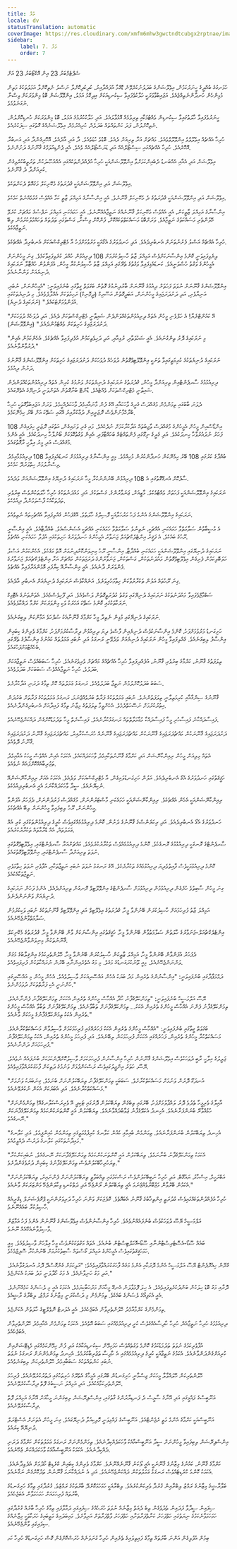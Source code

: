 ```yaml
---
title: ތުލާ
locale: dv
statusTranslation: automatic
coverImage: https://res.cloudinary.com/xmfm6mhw3gwctndtcubgx2rptnae/image/upload/v1741354450/small_cover_tratado_esoterico_de_astrologia_hermetica_6210a35442.webp
sidebar:
    label: 7. ތުލާ
    order: 7
---
```

ސެޕްޓެމްބަރު 23 އިން އޮކްޓޯބަރު 23 އަށް

ހުޅަނގުގެ ބުއްދީގެ ހީނަރުކަމުން، އިވެލޫޝަންގެ ބަދަލުނުކުރެވޭނެ ޑޮގްމާ އުފައްދާއިރު، ކުދިކުދިކޮށްލާ ނަސްލު ނެތިކޮށްލާ އަމަލުތަކުގެ މަތިން މުޅިންހެން ހަނދާންނެތިއްޖެއެވެ. އަޖައިބުވާވަރަކީ ހަލާކުވެފައިވާ ސިކުނޑިއަކަށް އިދިކޮޅު އަމަލު، އިންވޮލޫޝަން ބޮޑު މިންވަރަކަށް ވިސްނާ ނުގަނެވުމެވެ.

ހީނަރުވެފައިވާ ހާލަތުގައިވާ ސިކުނޑިން ވެއްޓުމަކާއި ތިރިވުމެއް އޮޅުވާލައެވެ. އަދި ހަލާކުކުރުމުގެ އަމަލު، ބޮޑު މިންވަރަކަށް ހުނޑިކޮށްލުން، ނެތިކޮށްލުން، ފަދަ ކަންތައްތައް ބަދަލެއް، ކުރިއެރުމެއް، އިވެލޫޝަނެއްގެ ގޮތުގައި ސިފަކުރެއެވެ.

ހުރިހާ އެއްޗެއް އިވެލޫވްވެ އިންވޮލޫވްވެއެވެ. މައްޗަށް އަރާ ތިރިއަށް ދެއެވެ. ބޮޑުވެ ކުޑަވެއެވެ. ދާ އަދި އާދެއެވެ. އޮހޮރިގެންދާ އަދި އަނބުރާ އޮހޮރެއެވެ. ހުރިހާ އެއްޗެއްގައި ސިސްޓޯލްއެއް އަދި ޑަޔަސްޓޯލްއެއް ވެއެވެ. އެއީ ޕެންޑިއުލަމްގެ ޤާނޫނުގެ ދަށުންނެވެ.

އިވެލޫޝަން އަދި އެއާއި އެއްބަނޑު ދެބެއިންކަމަށްވާ އިންވޮލޫޝަންއަކީ ހުރިހާ އުފެއްދުންތަކެއްގައި އެއްއުޞޫލަކުން ތަރުތީބުކުރެވިގެން ކުރިއަށްދާ ދެ ޤާނޫނެވެ.

އިވެލޫޝަން އަދި އިންވޮލޫޝަންއަކީ ޤުދުރަތުގެ މެކޭނިކަލް މަގުއޮތް ދެކަންތަކެވެ.

އިވެލޫޝަން އަދި އިންވޮލޫޝަންއަކީ ޤުދުރަތުގެ ދެ މެކޭނިކަލް ޤާނޫނެވެ. އެއީ އިންސާނާގެ އަމިއްލަ ޒާތީ ކަމާ އެއްވެސް ގުޅުމެއްނެތް ކަމެކެވެ.

އިންސާނާގެ އަމިއްލަ ޒާތީކަން، އެއީ އެއްވެސް މެކޭނިކަލް ޤާނޫނެއްގެ ނަތީޖާއެއްނޫނެވެ. އެއީ ހަމައެކަނި އަމިއްލަ ނަފްސުގެ މައްޗަށް ކުރެވޭ ހޭލުންތެރި މަސައްކަތުގެ ނަތީޖާއެވެ. ވަރަށްބޮޑު މަސައްކަތްތަކެއްކޮށް، ފުންކޮށް ވިސްނާ، ގަސްތުގައި ތަދުތައް ތަހައްމުލުކުރުމުން ލިބޭ ނަތީޖާއެކެވެ.

ހުރިހާ އެއްޗެއް އަސްލު ފެށުނުތަނަށް އެނބުރިދެއެވެ. އަދި ހަނދުވަރުގެ އެގޯއަކީ މަރުވުމަށްފަހު އާ މެޓްރިކްސްއަކަށް އެނބުރިދާ އެއްޗެކެވެ.

ލިޔެވިފައިވަނީ ކޮންމެ އިންސާނަކަށްވެސް އަމިއްލަ ޒާތު ހާސިލުކުރުމަށް 108 ދިރިއުޅުން ހުއްދަ ކުރެވިފައިވާކަމެވެ. ގިނަ މީހުންނަށް އެމީހުންގެ ވަގުތު ހުސްވަނީއެވެ. ކަނޑައެޅިފައިވާ ވަގުތުގެ ތެރޭގައި އަމިއްލަ ޒާތު ހާސިލުނުކުރާ މީހުން، އުފަންވުން ހުއްޓާލާ ނަރަކައިގެ ދުނިޔެއަށް ވަންނާނެއެވެ.

އިންވޮލޫޝަންގެ ޤާނޫނަށް ނުވަތަ ފަހަތަށް ދިއުމުގެ ޤާނޫނަށް ބާރުދިނުމުގެ ގޮތުން ބަގަވަތް ގީތާގައި ބުނެފައިވަނީ: "އެމީހުންނަށް، ނުބައި، އަނިޔާވެރި، އަދި ދަށުދަރަޖައިގެ މީހުންނަށް، އަބަދީގޮތުން އަސޫރިކް (ދީމޮނިކް) ރަހިމުތަކަށް އެއްލާލެވެއެވެ. މި ދުނިޔެތަކުގައި އުފަންވުމަށްޓަކައެވެ." (ނަރަކައިގެ ދުނިޔެ).

"އޭ ކައުންޓްރެޔާ! އެ ހަލްވެނި މީހުން އެތައް ދިރިއުޅުންތަކެއްވަންދެން ޝައިޠާނީ މެޓްރިކްސްތަކަށް ދެއެވެ. އަދި ދުވަހެއް ދުވަހަކަށް ދަށުދަރަޖައިގެ ހަށިތަކަށް ވެއްޓެމުންދެއެވެ." (އިންވޮލޫޝަން).

"މި ނަރަކައިގެ ދޮރު ތިންގުނައެވެ. އެއީ ޝަހުވަތާއި، ރުޅިއާއި، އަދި ދަހިވެތިކަމުން އުފެދިފައިވާ އެއްޗެކެވެ. އެހެންކަމުން އެއިން ދުރުވާންވާނެއެވެ."

ނަރަކައިގެ ދުނިޔެތަކުގެ ކުރިމަތީގައިވާ ތަނަކީ އިންވޮލޫޓިވްގޮތުން ދުވަހެއް ދުވަހަކަށް ދަށުދަރަޖައިގެ ހަށިތަކަށް އިންވޮލޫޝަންގެ ޤާނޫނުގެ ދަށުން ދިއުމެވެ.

ދިރިއުޅުމުގެ ސާރޕެންޓްއިން ތިރިއަށްދާ މީހުން، ޤުދުރަތުގެ ނަރަކައިގެ ދުނިޔެތަކަށް ވަނުމުގެ ކުރިން އެތައް ދިރިއުޅުންތަކެއްވަންދެން ޝައިޠާނީ މެޓްރިކްސްތަކަށް ވެއްޓެއެވެ. ޑާންޓޭ ބުނާގޮތުން އެތަންވަނީ ދުނިޔޭގެ އެތެރޭގައެވެ.

ދެވަނަ ބާބުގައި ތިމަންމެން މުޤައްދަސް ގެރީގެ ވާހަކައާއި އޭގެ ފުން މާނައާއިމެދު ވާހަކަދެއްކީމެވެ. ވަރަށް އަޖައިބުވާގޮތަކީ ހުރިހާ ބްރާހްމާނުންވެސް ރޮޒަރީއިން ދުޢާކުރާއިރު އޭގައި ސަތޭކަ އަށް ބޭރު ހިމެނޭކަމެވެ.

އިންޑޯސްއިން މީހުން އެމީހުންގެ މުޤައްދަސް ވާޖިބުތައް އަދާކުރާކަމަށް ނުދެކެއެވެ. މައި ގެރި ވަށައިގެން، އަތުގައި ރޮޒަރީ ހިފައިގެން 108 ފަހަރު ނުދައުރުވާހާ ހިނދަކުއެވެ. އަދި ގެރީގެ ނިގޫގައި ފެންތައްޓެއް ބަހައްޓާފައި، އެއިން ވަގުތުކޮޅަކަށް ބޯނުލާހާ ހިނދަކުއެވެ. އެއީ އެންމެ މުޤައްދަސް އަދި މީރު އިލާހީ ރާގޮތުގައެވެ.

ބުއްދާގެ ކަރުގައި 108 ބޭރު ހިމެނޭކަން ހަނދާންކުރުން މުހިއްމެވެ. މިއީ އިންސާނާގެ ދިރިއުޅުމަށް ކަނޑައެޅިފައިވާ 108 ދިރިއުޅުމާއިމެދު ވިސްނާލުމަށް ހިތްވަރުދޭ ކަމެކެވެ.

ސާފުކޮށް އެނގޭގޮތުގައި އެ 108 ދިރިއުޅުން ބޭނުންނުކުރާ މީހާ ނަރަކައިގެ ދުނިޔޭގެ އިންވޮލޫޝަންއަށް ވަދެއެވެ.

ނަރަކައިގެ އިންވޮލޫޝަންއަކީ ފަހަތަށް ވެއްޓުމެކެވެ. މާޒީއަށް، ޖަނަވާރުންގެ، ގަސްތަކުގެ، އަދި މައުދަނުތަކުގެ ހުރިހާ ހާލަތަކުންވެސް ބިރުވެރި ތަދުތަކާއެކު ފާސްވަމުންދާ ދިއުމެކެވެ.

ނަރަކައިގެ އިންވޮލޫޝަންގެ އެންމެ ފަހު މަރުހަލާއަކީ ފޮސިލްގެ ހާލަތެވެ. އޭގެފަހުން ގެއްލިފައިވާ އެއްޗެހިތައް ނެތިވެއެވެ.

އެ މުސީބާތުން ސަލާމަތްވާ ހަމައެކަނި އެއްޗަކީ، ނެތިނުވެ ސަލާމަތްވާ ހަމައެކަނި އެއްޗަކީ އެސެންސްއެވެ. ބުއްދާޓާއެވެ. އެއީ އިންސާނީ ރޫހުގެ ބައެކެވެ. އެ ފަޤީރު އިންޓެލެކްޗުއަލް ޖަނަވާރު އެމީހުންގެ ހަނދުވަރުގެ ހަށިތަކުގައި އުފުލާ ހަމައެކަނި އެއްޗެވެ.

ނަރަކައިގެ ދުނިޔޭގައި އިންވޮލޫޝަންއަކީ ހަމައެކަނި ބުއްދާޓާ، އިންސާނީ ރޫހު މިނިވަންކޮށްދިނުމަށް އޮތް މަގެކެވެ. އެހެންކަމުން އަސްލު ހަލަބޮލިކަމުން ފެށިގެން އިވެލޫޓިވްގޮތުން މައުދަނުތަކުން، ގަސްތަކުން، ޖަނަވާރުންގެ ދަރަޖަތަކުން މައްޗަށް އަރާ އިންޓެލެކްޗުއަލް ޖަނަވާރުގެ ފެންވަރަށް ދާނެއެވެ. އެއީ އިންސާނާއޭ ކިޔާފައި އޮޅުންއަރާފައިވާ އެއްޗެވެ.

ގިނަ ރޫޙުތައް އަލުން ތަކުރާރުވާކަން ހިތާމަހުރިވަރެވެ. އަނެއްކާވެސް ނަރަކައިގެ ދުނިޔެއަށް އެނބުރި އާދެއެވެ.

ސަބްމާޖްވެފައިވާ މައުދަނުތަކުގެ ނަރަކައިގެ ދުނިޔޭގައި ވަގުތު ގުދުރަތީގޮތުން ލަސްވެއެވެ. އަދި ފޫހިވެސްމެއެވެ. އެތަންތަނުގެ އެޓޮމިކް ނަރަކާތަކުގައި ކޮންމެ ސަތޭކަ އަހަރަކު ވަކި މިންވަރަކަށް ކަރްމާ ދައްކާލެވެއެވެ.

ނަރަކައިގެ ދުނިޔޭގައި މުޅިން ނެތިދާ މީހާ ކަރްމާގެ ޤާނޫނާއެކު ސުލްހަވެ އަމާންކަން ލިބިގަނެއެވެ.

ހަށިގަނޑު މަރުވުމަށްފަހު، ކޮންމެ އިންސާނަކުވެސް ދުނިޔެއިން ފާސްވެ ދިޔަ ދިރިއުޅުން ދިރާސާކުރުމަށްފަހު، ކަރްމާގެ ވެރިންގެ ކިބައިން އިންސާފު ލިބިގަނެއެވެ. ގެއްލިފައިވާ މީހުން ނަރަކައިގެ ދުނިޔެއަށް ވަދެވޭނީ ރަނގަޅު އަދި ނުބައި ޢަމަލުތައް ކައުނުގެ އިންސާފުގެ ތެރޭގައި ބެހެއްޓުމަށްފަހުގައެވެ.

ތިލަފަތުގެ ޤާނޫނު، ކަރްމާގެ ބިރުވެރި ޤާނޫނު، އުފެއްދިފައިވާ ހުރިހާ އެއްޗެއްގެ މައްޗަށް ވެރިވެގަނެއެވެ. ހުރިހާ ސަބަބެއްވެސް ނަތީޖާއަކަށް ބަދަލުވެ، ހުރިހާ ނަތީޖާއެއްވެސް ސަބަބަކަށް ބަދަލުވެއެވެ.

ސަބަބު ބަދަލުކޮށްލުމުން ނަތީޖާ ބަދަލުވެއެވެ. ރަނގަޅު ޢަމަލުތައް ކޮށް ތިމާގެ ދަރަނި އަދާކުރާށެވެ.

ޤާނޫނުގެ ސިންގާއާއި ކުރިމަތިލާނީ ތިލަފަތުންނެވެ. ނުބައި ޢަމަލުތަކުގެ ފަރާތް ބަރުވެއްޖެނަމަ، ރަނގަޅު ޢަމަލުތަކުގެ ފަރާތަށް ބަރުދަން އިތުރުކުރުމަށް ނަސޭހަތްދެމެވެ. އެހެންވީމާ ތިލަފަތުގެ މިޒާނު ތިމާގެ ފައިދާއަށް އެނބުރިގެންދާނެއެވެ.

ފައިސާދައްކާނެ ފައިސާހުރި މީހާ ފައިސާދައްކާ މުޢާމަލާތްތައް ރަނގަޅުކުރާނެއެވެ. ފައިސާނެތް މީހާ ތަދުމަޑުކޮށްގެން ދައްކަންޖެހޭނެއެވެ.

ދަށުދަރަޖައިގެ ޤާނޫނަކުން މައްޗުދަރަޖައިގެ ޤާނޫނަކުން މައްޗުދަރަޖައިގެ ޤާނޫނެއް ހުރަސްކުރާއިރު، މައްޗުދަރަޖައިގެ ޤާނޫނު ދަށުދަރަޖައިގެ ޤާނޫނު ދޮވެއެވެ.

އެތައް މިލިއަން މީހުން ރިއިންކާނޭޝަން އަދި ކަރްމާގެ ޤާނޫނުތަކާއިމެދު ވާހަކަދައްކައެވެ. އެކަމަކު އެއިން އެއްވެސް މީހަކު އެއާއިމެދު ތަޖުރިބާއެއްކޮށްފައެއް ނުވެއެވެ.

ހަޤީޤަތުގައި ހަނދުވަރުގެ އެގޯ އެނބުރިދެއެވެ. އަލުން ހަށިގަނޑުލައިގެން، އާ މެޓްރިކްސްއަކަށް ވަދެއެވެ. އެކަމަކު އެއަށް ރިއިންކާނޭޝަންއޭ ނުކިޔޭނެއެވެ. ސީދާ ވާހަކަދައްކާނަމަ އެއީ އެނބުރިދިއުމެކެވެ.

ރިއިންކާނޭޝަންއަކީ އެހެން އެއްޗެކެވެ. ރިއިންކާނޭޝަންއަކީ ހަމައެކަނި މާސްޓަރުންނަށް، މުޤައްދަސް ފަރުދުންނަށް، ދެފަހަރު އުފަންވާ މީހުންނަށް، ރޫހު ލިބިފައިވާ މީހުންނަށް ލިބޭ އެއްޗެކެވެ.

ހަނދުވަރުގެ އެގޯ އެނބުރިދެއެވެ. އަދި ރިކަރެންސްގެ ޤާނޫނުގެ ދަށުން، ކޮންމެ ދިރިއުޅުމެއްގައިވެސް ކުރީގެ ދިރިއުޅުންތަކުގައި ކުރި އެއް ޢަމަލުތައް، އެއް ޑްރާމާތައް ތަކުރާރުކުރެއެވެ.

ސާރޕެންޓްގެ ރޮނގަކީ ދިރިއުޅުމުގެ ރޮނގެކެވެ. ކޮންމެ ދިރިއުޅުމެއްވެސް ތަކުރާރުކުރެވެއެވެ. މައްޗަށްއަރާ ސާރޕެންޓްގައި، އިވެލޫޓިވްގޮތުގައި ނުވަތަ ތިރިއަށްދާ ސާރޕެންޓްގައި، އިންވޮލޫޓިވްގޮތުގައެވެ.

ކޮންމެ ދިރިއުޅުމަކީވެސް ފާއިތުވެދިޔަ ދިރިއުޅުމެއްގެ ތަކުރާރެކެވެ. އޭގެ ރަނގަޅު ނުވަތަ ނުބައި ނަތީޖާތަކާއި، އުފާވެރި ނުވަތަ ހިތާމަވެރި ނަތީޖާތަކާއެކުއެވެ.

ގިނަ މީހުން ސާބިތުވެ ހުރެގެން ދިރިއުޅުމުން ދިރިއުޅުމަށް ސާރޕެންޓްގެ އިންވޮލޫޓިވް ރޮނގުން ތިރިއަށްދެއެވެ. އެންމެ ފަހުން ނަރަކައިގެ ދުނިޔެއަށް ވަންނަންދެނެވެ.

އަމިއްލަ ޒާތު ފުރިހަމައަށް ހާސިލުކުރަން ބޭނުންވާ މީހާ، ޤުދުރަތުގެ އިވެލޫޓިވް އަދި އިންވޮލޫޓިވް ޤާނޫނުތަކުގެ ނުބައި ވަކިކުރުމުން ސަލާމަތްވާންޖެހޭނެއެވެ.

އިންޓެލެކްޗުއަލް-ޖަނަވާރުގެ ހާލަތުން ސަލާމަތުވާން ބޭނުންވާ މީހާ، ހަޤީޤަތުގައި އިންސާނަކަށް ވާން ބޭނުންވާ މީހާ، ޤުދުރަތުގެ މެކޭނިކަލް ޤާނޫނުތަކުން މިނިވަންވާންޖެހޭނެއެވެ.

ދެފަހަރު އުފަންވާން ބޭނުންވާ މީހާ، އަމިއްލަ ޒާތީކަން ހާސިލުކުރަން ބޭނުންވާ މީހާ، ހޭލުންތެރިކަމުގެ އިންޤިލާބުގެ މަގަށް ވަންނަންޖެހޭނެއެވެ. މިއީ ތޫނުކުރަގަނޑުގެ މަގެވެ. މި މަގު އެތެރެއިންނާއި ބޭރުން ނުރައްކާތަކުން ފުރިފައިވެއެވެ.

ދަމްމަޕާދާގައި ބުނެފައިވަނީ: "އިންސާނުންގެ ތެރެއިން މަދު ބަޔަކު އެހެން އައްސޭރިއަކަށް ވާސިލުވެއެވެ. އެހެން މީހުން މި އައްސޭރީގައި ހުންނަނީ އެކި ފަރާތްތަކަށް ދުވަމުންނެވެ."

ޔޭސޫ އަލްމަސީހް ބުނެފައިވަނީ: "ތިމަންކަލޭގެފާނު ހޯދާ އެއްހާސް މީހުންގެ ތެރެއިން އެކަކަށް ތިމަންކަލޭގެފާނު ފެންނާނެއެވެ. ތިމަންކަލޭގެފާނު ފެންނަ އެއްހާސް މީހުންގެ ތެރެއިން އެކަކު... ތިމަންކަލޭގެފާނަށް ތަބާވާނެއެވެ. ތިމަންކަލޭގެފާނަށް ތަބާވާ އެއްހާސް މީހުންގެ ތެރެއިން އެކަކު ތިމަންކަލޭގެފާނުގެ މީހަކަށް ވާނެއެވެ."

ބަގަވަތް ގީތާގައި ބުނެފައިވަނީ: "އެއްހާސް މީހުންގެ ތެރެއިން އެކަކު ފަހަރެއްގައި ފުރިހަމަކަމަށް ވާސިލުވާން މަސައްކަތްކުރާނެއެވެ. މަސައްކަތްކުރާ މީހުންގެ ތެރެއިން، ފަހަރެއްގައި އެކަކަށް ފުރިހަމަކަން ލިބޭނެއެވެ. އަދި ފުރިހަމަ މީހުންގެ ތެރެއިން، އެކަކު ތިމަންކަލޭގެފާނު ފުރިހަމައަށް ދަންނާނެއެވެ."

ޖަލީލުގެ އިލާހީ ރާބީ ދުވަހަކުވެސް އިވެލޫޝަންގެ ޤާނޫނުން ހުރިހާ އިންސާނުން ފުރިހަމަކަމަށް ވާސިލުކޮށްދޭނެކަމަކަށް ބުނެފައެއް ނުވެއެވެ. ޔޭސޫ، ހަތަރު އިންޖީލުގައިވެސް ރަސްކަންފުޅަށް ވަނުމުގެ ދަތިކަން ފާހަގަކުރައްވާފައިވެއެވެ.

"އުނދަގޫ ދޮރުން ވަނުމަށް މަސައްކަތްކުރާށެވެ. ސަބަބަކީ ތިމަންކަލޭގެފާނު ތިޔަބޭކަލުންނަށް ބުނަމެވެ. ގިނަބަޔަކު ވަނުމަށް މަސައްކަތްކުރާނެއެވެ. އަދި އެބަޔަކަށް އެކަން ނުކުރެވޭނެއެވެ."

"އާއިލާގެ ވެރިމީހާ ތެދުވެ ދޮރު ލައްޕާލުމަށްފަހު، ބޭރުގައި ތިބެގެން ތިޔަބޭކަލުން ދޮރުގައި ޓަކިދީ އޭ ވެރިރަސްކަލާނގެއޭ! ތިމަންމެންނަށް ހުޅުއްވާށޭ ބުނަންފަށާނެއެވެ. އެހިނދު އެކަލޭގެފާނު ޖަވާބުދެއްވާނެއެވެ. ތިޔަބޭކަލުން އައީ ކޮންތަނަކުންކަމެއް ތިމަންކަލޭގެފާނަކަށް ނޭނގެއެވެ."

"އެހިނދު ތިޔަބޭކަލުން ބުނަންފަށާނެއެވެ. ތިމަންމެން ބުއިމާއި ކެއުން ކަލާނގެ ކުރިފުޅުމަތީގައި ތިމަންމެން ކެއިންފީމެވެ. އަދި ކަލާނގެ މައިދާނުތަކުގައި ކަލާނގެ ދަރުސް ދެއްވީމުއެވެ."

"އެކަމަކު ތިމަންކަލޭގެފާނު ބުނާނަމެވެ. ތިޔަބޭކަލުން އައީ ކޮންތަނަކުންކަމެއް ތިމަންކަލޭގެފާނަކަށް ނޭނގެއެވެ. ނުބައިކަންކުރާ ތިޔަހުރިހާބޭކަލުންވެސް ތިމަންކަލޭގެފާނުގެ ކިބައިން ދުރުވެގެންދާށެވެ."

"އަބްރަހީމް، އިސްހާގު، ޔައުޤޫބް، އަދި ހުރިހާ ނަބީބޭކަލުންވެސް ރަސްކަމުގައި ތިއްބަވާތީ ތިޔަބޭކަލުންނަށް ފެންނައިރު، ތިޔަބޭކަލުންނަށް އެކަމުން ބޭރުވާން މަޖުބޫރުވެއްޖެނަމަ އެއީ ތިޔަބޭކަލުން ރޯންޖެހޭ އަދި ދަތްކުނޑި ވިކާލަންޖެހޭ މަންޒަރަކަށް ވާނެއެވެ."

ހުރިހާ އުފެއްދުންތަކެއްގައިވެސް ގުދުރަތީ އިންތިޚާބުގެ ޤާނޫނު އެބައޮތެވެ. ކޮލެޖަކަށް ވަންނަ ހުރިހާ ދަރިވަރުންނަކީ ޕްރޮފެޝަނަލް ޑިގްރީއެއް ހާސިލުކުރާ ބައެއްނޫނެވެ.

އަލްމަސީހް ޔޭސޫ ދުވަހަކުވެސް ބުނެފައެއްނުވެއެވެ. ހުރިހާ އިންސާނުންވެސް އިވެލޫޝަންގެ ޤާނޫނުން އެންމެ ފަހު އަމާޒަށް ވާސިލުވާނެއެކޭއެއް ނޫނެވެ.

ބައެއް ސޫޑޯ-އެސޮޓެރިސްޓުންނާއި ސޫޑޯ-އޮކަލްޓިސްޓުން ބުނެއެވެ. އެތައް މަގުތަކަކުންވެސް މީހާ އިލާހަށް ވާސިލުވެއެވެ. މިއީ ހަމަހަޤީޤަތުގައިވެސް އެމީހުންގެ އަމިއްލަ ގޯސްތައް ސާބިތުކުރުމަށް ބޭނުންކުރާ ސޮފިޒްމެކެވެ.

ގްރޭން ހިއެރޮފެންޓް ޔޭސޫ އަލްމަސީހް އެންމެ ދޮރަކާއި އެންމެ މަގެއް ފާހަގަކުރައްވާފައިވެއެވެ: "އަލިކަމަށް ގެންގޮސްދޭ ދޮރު އުނދަގުވާނެއެވެ. އަދި މަގު ހަނިވާނެއެވެ. އެ މަގު ހޯދާލަނީ މަދު ބަޔަކު އެކަންޏެވެ."

ދޮރާއި މަގު ބޮޑު ހިލަކުން ބަންދުކުރެވިފައިވެއެވެ. އެ ހިލަ ފޮޅުވާލަން އެނގޭ މީހާއަށް މަރުހަބާކިޔަމެވެ. އެކަމަކު އެއީ މި ލެސަންގެ ކަމެއްނޫނެވެ. އެއީ އެކަޕިއޯގެ ލެސަންގެ ބައެކެވެ. ތިމަންމެން މި ދަސްކުރަނީ މިޒާނުގެ ރަމްޒު، ލިބްރާގެ ރާޝީއެވެ.

ތިމަންމެންގެ ކަރްމާއާމެދު ހޭލުންތެރިވާން އެބަޖެހެއެވެ. އެއީ އެލަރޓް ނޮވެލްޓީގެ ހާލަތުން އެކަންޏެވެ.

ދިރިއުޅުމުގެ ހުރިހާ ނަތީޖާއެއް، ހުރިހާ ހާދިސާއެއްގެވެސް ކުރީ ދިރިއުޅުމެއްގައި ސަބަބު އޮވެއެވެ. އެކަމަކު ތިމަންމެން އެއާއިމެދު ހޭލުންތެރިވާން އެބަޖެހެއެވެ.

އުފާވެރިކަމުގެ ނުވަތަ ތަދުމަޑުކަމުގެ ކޮންމެ ވަގުތެއްވެސް ހަމަހިމޭން ސިކުނޑިއަކާއެކު އަދި ފުން ހިމޭންކަމެއްގައި މެޑިޓޭޝަންއިން ކުރިއަށްގެންދަންވާނެއެވެ. އެކަމުގެ ނަތީޖާއަކީ ކުރީގެ ދިރިއުޅުމެއްގައި އެ ހާދިސާ ތަޖުރިބާކުރުމެވެ. އެހިނދު ތިމަންމެންނަށް ރަނގަޅު ނުވަތަ ނުބައި ކަންތައްތަކުގެ ސަބަބާއިމެދު ހޭލުންތެރިކަން ލިބިގަނެވެއެވެ.

ހޭލުންތެރިކަން ހޭލައްވާލާ މީހަކަށް ޖިސްމާނީ ހަށިގަނޑުން ބޭރުގައި އެމީހާގެ އެތެރޭގެ ހަށިތަކުގައި ދަތުރުކުރެވޭނެއެވެ. ފުރިހަމަ ހޭލުންތެރިކަމާއެކުއެވެ. އަދި އަމިއްލަ ނަސީބުގެ ފޮތް ދިރާސާކުރެވޭނެއެވެ.

އަނޫބީސްގެ ފައްޅީގައި އަދި އޭނާގެ ސާޅީސް ދެ ފަނޑިޔާރުންގެ ގާތުގައި، އިންސްޕިރޭޝަން ލިބިގަންނަ މީހާއަށް އޭނާގެ އަމިއްލަ ފޮތް ދިރާސާކުރެވޭނެއެވެ.

އަނޫބީސްއަކީ ކަރްމާގެ އެންމެ މަތީ ރެޖެންޓްއެވެ. އަނޫބީސްގެ ފައްޅިވަނީ މޮލިކިއުލާ ދުނިޔޭގައެވެ. ގިނަ މީހުން އެތަނަށް އެސްޓްރަލް ދުނިޔޭއޭ ކިޔައެވެ.

އިންސްޕިރޭޝަން ލިބިފައިވާ މީހުންނަށް ސީދާ އަނޫބީސްއާއެކު ވާހަކަދެއްކިދާނެއެވެ. ތިމަންމެންނަށް ރަނގަޅު ޢަމަލުތަކުން ކަރްމާގެ ދަރަނި ދެއްކިދާނެއެވެ. އެކަމަކު އަނޫބީސްއާއެކު ވާހަކަދައްކަން ޖެހޭނެއެވެ.

ކަރްމާގެ ޤާނޫނު، ކައުނުގެ މިޒާނުގެ ޤާނޫނަކީ އެއީ ލޯކަނު ޤާނޫނެއްނޫނެވެ. ކަރްމާގެ ވެރިންގެ ކިބައިން ކްރެޑިޓް ހޯދުމަށް އެދެވިދާނެއެވެ. އެކަމަކު ކޮންމެ ކްރެޑިޓެއްވެސް ރަނގަޅު ޢަމަލުތަކުން ދައްކަންޖެހޭނެއެވެ. އަދި އެ ނުދައްކާނަމަ ޤާނޫނުން ތަދުކޮށްގެން ނަގާނެއެވެ.

ބަލާރާޝީގެ މިޒާނުގެ ރަމްޒު ލިބްރާއިން ގުރުދާ ވެރިކަންކުރެއެވެ. ލިބްރާއަކީ ހަމަހަމަކޮށްދޭ ބާރުތަކުގެ ރަމްޒެވެ. ގުރުދާގައި ތިމާގެ ހަށިގަނޑުގެ ބާރުތައް ފުރިހަމައަށް ހަމަހަމަވާން އެބަޖެހެއެވެ.

ސިފައިން ސީދާވާ ފަދައިން ތެދުވެގެން ތިބެ ދެއަތް މިޒާނެއް ނުވަތަ ހުރަހެއްގެ ސިފައިގައި ދަމާލާފައި ތިމާގެ ހުރިހާ ބާރެއް ގުރުދާގައި ހަމަހަމަވާނެކަމުގެ ނިޔަތުގައި ހަތްފަހަރު ކަނާތްފަރާތަށާއި ހަތްފަހަރު ވާތްފަރާތަށް އަރިވާށެވެ. މައިބަދައިގެ މަތީބައިގެ ހަރަކާތަކީ މިޒާނެއްގެ ސިފައިގައި ވާންޖެހޭނެއެވެ.

ބިމުން އުފުލިގެން އަންނަ ބާރުތައް ތިމާގެ ފައިތިލައިގެ ތެރެއިން ހުރިހާ ގުނަވަނެއް ހުރަސްކޮށްގެން ގޮސް ހަށިގަނޑުގޭ ހުރިހާ ކަމ
